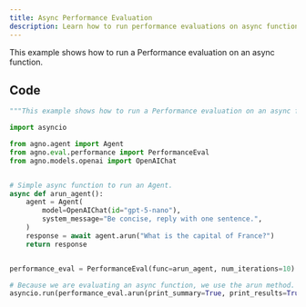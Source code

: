```yaml
---
title: Async Performance Evaluation
description: Learn how to run performance evaluations on async functions.
---
```


This example shows how to run a Performance evaluation on an async function.

## Code

```python
"""This example shows how to run a Performance evaluation on an async function."""

import asyncio

from agno.agent import Agent
from agno.eval.performance import PerformanceEval
from agno.models.openai import OpenAIChat


# Simple async function to run an Agent.
async def arun_agent():
    agent = Agent(
        model=OpenAIChat(id="gpt-5-nano"),
        system_message="Be concise, reply with one sentence.",
    )
    response = await agent.arun("What is the capital of France?")
    return response


performance_eval = PerformanceEval(func=arun_agent, num_iterations=10)

# Because we are evaluating an async function, we use the arun method.
asyncio.run(performance_eval.arun(print_summary=True, print_results=True))
```